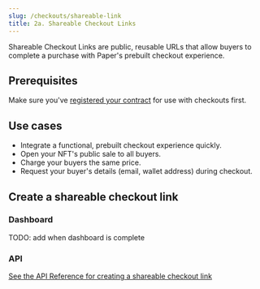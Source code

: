 ```yaml
---
slug: /checkouts/shareable-link
title: 2a. Shareable Checkout Links
---
```


Shareable Checkout Links are public, reusable URLs that allow buyers to complete a purchase with Paper's prebuilt checkout experience.

## Prerequisites

Make sure you've [registered your contract](register) for use with checkouts first.

## Use cases

- Integrate a functional, prebuilt checkout experience quickly.
- Open your NFT's public sale to all buyers.
- Charge your buyers the same price.
- Request your buyer's details (email, wallet address) during checkout.

## Create a shareable checkout link

### Dashboard

TODO: add when dashboard is complete

### API

[See the API Reference for creating a shareable checkout link](TODO)
